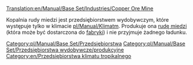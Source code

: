 [[Translation:en/Manual/Base Set/Industries/Copper Ore Mine]]

{{pl/Manual/Base Set/Przedsiębiorstwa|image=en/Manual/Base Set/Copperoremine.png
|name=Kopalnia rudy miedzi
|climates=[[pl/Manual/Klimat]]
|accepts=Nic
|produces=[[en/Ruda miedzi]]
}}

Kopalnia rudy miedzi jest przedsiębiorstwem wydobywczym, które występuje tylko w klimacie [[pl/Manual/Klimat]]m. Produkuje ona [[pl/Manual/Base Set/Cargos/Ruda miedzi|rudę miedzi]] (która może być dostarczona do [[pl/Manual/Base Set/Industries/Fabryka|fabryki]]) i nie przyjmuje żadnego ładunku. 

{{pl/Manual/Navbox Industries}}

[[Category:pl/Manual/Base Set/Przedsiębiorstwa]]
[[Category:pl/Manual/Base Set/Przedsiębiorstwa wydobywcze/produkcyjne]]
[[Category:en/Przedsiębiorstwa klimatu tropikalnego]]